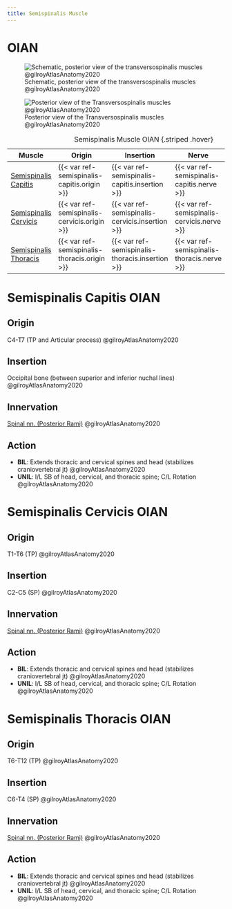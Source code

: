 ```yaml
---
title: Semispinalis Muscle
---
```


# OIAN
![Schematic, posterior view of the transversospinalis muscles @gilroyAtlasAnatomy2020](/Alchemy Archive/Anatomy/OIANs/Muscles of the back/images/311 schematic transversospinalis muscles posterior view.png)

![Posterior view of the Transversospinalis muscles @gilroyAtlasAnatomy2020](/Alchemy Archive/Anatomy/OIANs/Muscles of the back/images/313a Deep intrinsic back muscles.png){#fig-intermediatebackmm310gilroyAtlasAnatomy2020}

| Muscle  | Origin | Insertion | Nerve | Action |
|------|--------|-------|----------|--------|
| [Semispinalis Capitis]({{< var ref-semispinalis-capitis.path >}}) | {{< var ref-semispinalis-capitis.origin >}} | {{< var ref-semispinalis-capitis.insertion >}} | {{< var ref-semispinalis-capitis.nerve >}} | {{< var ref-semispinalis-capitis.action >}} |
| [Semispinalis Cervicis]({{< var ref-semispinalis-cervicis.path >}}) | {{< var ref-semispinalis-cervicis.origin >}} | {{< var ref-semispinalis-cervicis.insertion >}} | {{< var ref-semispinalis-cervicis.nerve >}} | {{< var ref-semispinalis-cervicis.action >}} |
| [Semispinalis Thoracis]({{< var ref-semispinalis-thoracis.path >}}) | {{< var ref-semispinalis-thoracis.origin >}} | {{< var ref-semispinalis-thoracis.insertion >}} | {{< var ref-semispinalis-thoracis.nerve >}} | {{< var ref-semispinalis-thoracis.action >}} |

: Semispinalis Muscle OIAN {.striped .hover}

# Semispinalis Capitis OIAN
## Origin
C4-T7 (TP and Articular process) @gilroyAtlasAnatomy2020

## Insertion 
Occipital bone (between superior and inferior nuchal lines) @gilroyAtlasAnatomy2020

## Innervation
[Spinal nn. (Posterior Rami)]({{< var ref-spinal-nerves.path >}}) @gilroyAtlasAnatomy2020

## Action

- **BIL**: Extends thoracic and cervical spines and head (stabilizes craniovertebral jt) @gilroyAtlasAnatomy2020
- **UNIL**: I/L SB of head, cervical, and thoracic spine; C/L Rotation @gilroyAtlasAnatomy2020

# Semispinalis Cervicis OIAN
## Origin
T1-T6 (TP) @gilroyAtlasAnatomy2020

## Insertion 
C2-C5 (SP) @gilroyAtlasAnatomy2020

## Innervation
[Spinal nn. (Posterior Rami)]({{< var ref-spinal-nerves.path >}}) @gilroyAtlasAnatomy2020

## Action

- **BIL**: Extends thoracic and cervical spines and head (stabilizes craniovertebral jt) @gilroyAtlasAnatomy2020
- **UNIL**: I/L SB of head, cervical, and thoracic spine; C/L Rotation @gilroyAtlasAnatomy2020

# Semispinalis Thoracis OIAN
## Origin
T6-T12 (TP) @gilroyAtlasAnatomy2020

## Insertion 
C6-T4 (SP) @gilroyAtlasAnatomy2020

## Innervation
[Spinal nn. (Posterior Rami)]({{< var ref-spinal-nerves.path >}}) @gilroyAtlasAnatomy2020

## Action

- **BIL**: Extends thoracic and cervical spines and head (stabilizes craniovertebral jt) @gilroyAtlasAnatomy2020
- **UNIL**: I/L SB of head, cervical, and thoracic spine; C/L Rotation @gilroyAtlasAnatomy2020